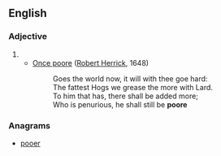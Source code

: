 ==English==

===Adjective===
{{head|en|adjective}}

# {{obsolete spelling of|poor}}
#* [[q:Once poore, still penurious|Once poore]] ([[w:Robert Herrick|Robert Herrick]], 1648)
#*: Goes the world now, it will with thee goe hard:
#*: The fattest Hogs we grease the more with Lard.
#*: To him that has, there shall be added more;
#*: Who is penurious, he shall still be '''poore''' 

===Anagrams===
* [[pooer#English|pooer]]